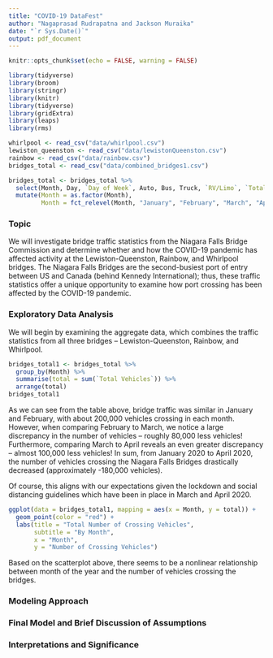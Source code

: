 ```yaml
---
title: "COVID-19 DataFest"
author: "Nagaprasad Rudrapatna and Jackson Muraika"
date: "`r Sys.Date()`"
output: pdf_document
---
```


```r
knitr::opts_chunk$set(echo = FALSE, warning = FALSE)
```

```r
library(tidyverse)
library(broom)
library(stringr)
library(knitr)
library(tidyverse)
library(gridExtra)
library(leaps)
library(rms)
```

```r
whirlpool <- read_csv("data/whirlpool.csv")
lewiston_queenston <- read_csv("data/lewistonQueenston.csv")
rainbow <- read_csv("data/rainbow.csv")
bridges_total <- read_csv("data/combined_bridges1.csv")

bridges_total <- bridges_total %>%
  select(Month, Day, `Day of Week`, Auto, Bus, Truck, `RV/Limo`, `Total Vehicles`) %>%
  mutate(Month = as.factor(Month),
         Month = fct_relevel(Month, "January", "February", "March", "April"))

```

### Topic

We will investigate bridge traffic statistics from the Niagara Falls Bridge Commission and determine whether and how the COVID-19 pandemic has affected activity at the Lewiston-Queenston, Rainbow, and Whirlpool bridges. The Niagara Falls Bridges are the second-busiest port of entry between US and Canada (behind Kennedy International); thus, these traffic statistics offer a unique opportunity to examine how port crossing has been affected by the COVID-19 pandemic.

### Exploratory Data Analysis

We will begin by examining the aggregate data, which combines the traffic statistics from all three bridges -- Lewiston-Queenston, Rainbow, and Whirlpool.

```r
bridges_total1 <- bridges_total %>%
  group_by(Month) %>%
  summarise(total = sum(`Total Vehicles`)) %>%
  arrange(total)
bridges_total1
```

As we can see from the table above, bridge traffic was similar in January and February, with about 200,000 vehicles crossing in each month. However, when comparing February to March, we notice a large discrepancy in the number of vehicles -- roughly 80,000 less vehicles! Furthermore, comparing March to April reveals an even greater discrepancy -- almost 100,000 less vehicles! In sum, from January 2020 to April 2020, the number of vehicles crossing the Niagara Falls Bridges drastically decreased (approximately -180,000 vehicles).

Of course, this aligns with our expectations given the lockdown and social distancing guidelines which have been in place in March and April 2020.

```r
ggplot(data = bridges_total1, mapping = aes(x = Month, y = total)) +
  geom_point(color = "red") +
  labs(title = "Total Number of Crossing Vehicles",
       subtitle = "By Month",
       x = "Month",
       y = "Number of Crossing Vehicles")
```

Based on the scatterplot above, there seems to be a nonlinear relationship between month of the year and the number of vehicles crossing the bridges.

### Modeling Approach


### Final Model and Brief Discussion of Assumptions


### Interpretations and Significance


